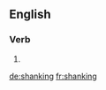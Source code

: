 
==English==

===Verb===
{{head|en|present participle}}

# {{present participle of|shank|lang=en}}

[[de:shanking]]
[[fr:shanking]]